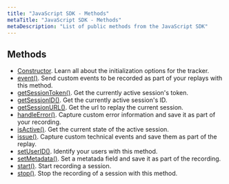 ```yaml
---
title: "JavaScript SDK - Methods"
metaTitle: "JavaScript SDK - Methods"
metaDescription: "List of public methods from the JavaScript SDK"
---
```




## Methods

- [Constructor](/sdk/constructor). Learn all about the initialization options for the tracker.
- [event()](/sdk/event). Send custom events to be recorded as part of your replays with this method.
- [getSessionToken()](/sdk/get-session-token). Get the currently active session's token.
- [getSessionID()](/sdk/get-session-id). Get the currently active session's ID.
- [getSessionURL()](/sdk/get-session-url). Get the url to replay the current session. 
- [handleError()](/sdk/handle-error). Capture custom error information and save it as part of your recording.
- [isActive()](/sdk/is-active). Get the current state of the active session.
- [issue()](/sdk/issue). Capture custom technical events and save them as part of the replay.
- [setUserID()](/sdk/set-user-id). Identify your users with this method.
- [setMetadata()](/sdk/set-matadata). Set a metatada field and save it as part of the recording.
- [start()](/sdk/start). Start recording a session.
- [stop()](/sdk/stop). Stop the recording of a session with this method.

